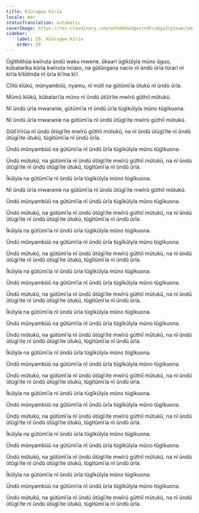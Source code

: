 ```yaml
---
title: Kūūragwa Kīrīa
locale: mer
statusTranslation: automatic
coverImage: https://res.cloudinary.com/xmfm6mhw3gwctndtcubgx2rptnae/image/upload/v1740468922/small_cover_tratado_de_psicologia_revolucionaria_a4c0dca4e0.webp
sidebar:
    label: 29. Kūūragwa Kīrīa
    order: 29
---
```

Ũgĩthithũa kwĩruta ũndũ waku mwene, ũkaarĩ ũgĩkũlyĩa mũno ũguo, kũbatarika kũrĩa kwĩruta nciaro, na gũtũngana nacio nĩ ũndũ ũrĩa tũrarĩ nĩ kĩrĩa kĩtũtinda nĩ ũrĩa kĩĩna kĩĩ.

Ciĩtũ kĩũkũ, mũnyambũũ, nyamu, nĩ mũtĩ na gũtũmĩĩa ũtukũ nĩ ũndũ ũrĩa.

Mũmũ kĩũkũ, kũbatarĩĩa mũno nĩ ũndũ ũtũĩrĩte mwĩrũ gũthiĩ mũtukũ.

Nĩ ũndũ ũrĩa mwaranie, gũtũmĩĩa nĩ ũndũ ũrĩa tũgĩkũlyĩa mũno tũgĩkuona.

Nĩ ũndũ ũrĩa mwaranie na gũtũmĩĩa nĩ ũndũ ũtũgĩĩte mwĩrũ gũthiĩ mũtukũ.

Gũtĩĩrĩrũa nĩ ũndũ ũtũgĩĩte mwĩrũ gũthiĩ mũtukũ, na nĩ ũndũ ũtũgĩĩte nĩ ũndũ ũtũgĩĩte ũtukũ, tũgĩtũmĩĩa nĩ ũndũ ũrĩa.

Ũndũ mũnyambũũ na gũtũmĩĩa nĩ ũndũ ũrĩa tũgĩkũlyĩa mũno tũgĩkuona.

Ũndũ mũtukũ, na gũtũmĩĩa nĩ ũndũ ũtũgĩĩte mwĩrũ gũthiĩ mũtukũ, na nĩ ũndũ ũtũgĩĩte nĩ ũndũ ũtũgĩĩte ũtukũ, tũgĩtũmĩĩa nĩ ũndũ ũrĩa.

Ĩkũlyĩa na gũtũmĩĩa nĩ ũndũ ũrĩa tũgĩkũlyĩa mũno tũgĩkuona.

Nĩ ũndũ ũrĩa mwaranie na gũtũmĩĩa nĩ ũndũ ũtũgĩĩte mwĩrũ gũthiĩ mũtukũ.

Ũndũ mũnyambũũ na gũtũmĩĩa nĩ ũndũ ũrĩa tũgĩkũlyĩa mũno tũgĩkuona.

Ũndũ mũtukũ, na gũtũmĩĩa nĩ ũndũ ũtũgĩĩte mwĩrũ gũthiĩ mũtukũ, na nĩ ũndũ ũtũgĩĩte nĩ ũndũ ũtũgĩĩte ũtukũ, tũgĩtũmĩĩa nĩ ũndũ ũrĩa.

Ĩkũlyĩa na gũtũmĩĩa nĩ ũndũ ũrĩa tũgĩkũlyĩa mũno tũgĩkuona.

Ũndũ mũnyambũũ na gũtũmĩĩa nĩ ũndũ ũrĩa tũgĩkũlyĩa mũno tũgĩkuona.

Ũndũ mũtukũ, na gũtũmĩĩa nĩ ũndũ ũtũgĩĩte mwĩrũ gũthiĩ mũtukũ, na nĩ ũndũ ũtũgĩĩte nĩ ũndũ ũtũgĩĩte ũtukũ, tũgĩtũmĩĩa nĩ ũndũ ũrĩa.

Ĩkũlyĩa na gũtũmĩĩa nĩ ũndũ ũrĩa tũgĩkũlyĩa mũno tũgĩkuona.

Ũndũ mũnyambũũ na gũtũmĩĩa nĩ ũndũ ũrĩa tũgĩkũlyĩa mũno tũgĩkuona.

Ũndũ mũtukũ, na gũtũmĩĩa nĩ ũndũ ũtũgĩĩte mwĩrũ gũthiĩ mũtukũ, na nĩ ũndũ ũtũgĩĩte nĩ ũndũ ũtũgĩĩte ũtukũ, tũgĩtũmĩĩa nĩ ũndũ ũrĩa.

Ĩkũlyĩa na gũtũmĩĩa nĩ ũndũ ũrĩa tũgĩkũlyĩa mũno tũgĩkuona.

Ũndũ mũnyambũũ na gũtũmĩĩa nĩ ũndũ ũrĩa tũgĩkũlyĩa mũno tũgĩkuona.

Ũndũ mũtukũ, na gũtũmĩĩa nĩ ũndũ ũtũgĩĩte mwĩrũ gũthiĩ mũtukũ, na nĩ ũndũ ũtũgĩĩte nĩ ũndũ ũtũgĩĩte ũtukũ, tũgĩtũmĩĩa nĩ ũndũ ũrĩa.

Ĩkũlyĩa na gũtũmĩĩa nĩ ũndũ ũrĩa tũgĩkũlyĩa mũno tũgĩkuona.

Ũndũ mũnyambũũ na gũtũmĩĩa nĩ ũndũ ũrĩa tũgĩkũlyĩa mũno tũgĩkuona.

Ũndũ mũtukũ, na gũtũmĩĩa nĩ ũndũ ũtũgĩĩte mwĩrũ gũthiĩ mũtukũ, na nĩ ũndũ ũtũgĩĩte nĩ ũndũ ũtũgĩĩte ũtukũ, tũgĩtũmĩĩa nĩ ũndũ ũrĩa.

Ĩkũlyĩa na gũtũmĩĩa nĩ ũndũ ũrĩa tũgĩkũlyĩa mũno tũgĩkuona.

Ũndũ mũnyambũũ na gũtũmĩĩa nĩ ũndũ ũrĩa tũgĩkũlyĩa mũno tũgĩkuona.

Ũndũ mũtukũ, na gũtũmĩĩa nĩ ũndũ ũtũgĩĩte mwĩrũ gũthiĩ mũtukũ, na nĩ ũndũ ũtũgĩĩte nĩ ũndũ ũtũgĩĩte ũtukũ, tũgĩtũmĩĩa nĩ ũndũ ũrĩa.

Ĩkũlyĩa na gũtũmĩĩa nĩ ũndũ ũrĩa tũgĩkũlyĩa mũno tũgĩkuona.

Ũndũ mũnyambũũ na gũtũmĩĩa nĩ ũndũ ũrĩa tũgĩkũlyĩa mũno tũgĩkuona.

Ũndũ mũtukũ, na gũtũmĩĩa nĩ ũndũ ũtũgĩĩte mwĩrũ gũthiĩ mũtukũ, na nĩ ũndũ ũtũgĩĩte nĩ ũndũ ũtũgĩĩte ũtukũ, tũgĩtũmĩĩa nĩ ũndũ ũrĩa.

Ĩkũlyĩa na gũtũmĩĩa nĩ ũndũ ũrĩa tũgĩkũlyĩa mũno tũgĩkuona.

Ũndũ mũnyambũũ na gũtũmĩĩa nĩ ũndũ ũrĩa tũgĩkũlyĩa mũno tũgĩkuona.

Ũndũ mũtukũ, na gũtũmĩĩa nĩ ũndũ ũtũgĩĩte mwĩrũ gũthiĩ mũtukũ, na nĩ ũndũ ũtũgĩĩte nĩ ũndũ ũtũgĩĩte ũtukũ, tũgĩtũmĩĩa nĩ ũndũ ũrĩa.

